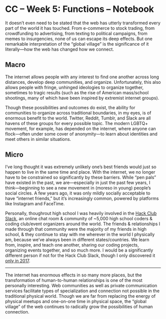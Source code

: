 # CC – Week 5: Functions – Notebook

It doesn’t even need to be stated that the web has utterly transformed every part of the world it has touched. From e-commerce to stock trading, from crowdfunding to advertising, from texting to political campaigns, from memes to insurgencies, none of us can escape its deep effects. But one remarkable interpretation of the “global village” is the significance of it literally—how the web has changed how we connect.

## Macro

The internet allows people with any interest to find one another across long distances, develop deep communities, and organize. Unfortunately, this also allows people with fringe, unhinged ideologies to organize together, sometimes to tragic results (such as the rise of American mass/school shootings, many of which have been inspired by extremist internet groups).

Though these possibilities and outcomes do exist, the ability for communities to organize across traditional boundaries, in my eyes, is of enormous benefit to the world. Twitter, Reddit, Tumblr, and Slack are all havens of these groups for every possible topic. The modern LGBTQ+ movement, for example, has depended on the internet, where anyone can flock—often under some cover of anonymity—to learn about identities and meet others in similar situations.

## Micro

I’ve long thought it was extremely unlikely one’s best friends would just so happen to live in the same time and place. With the internet, we no longer have to be constrained so significantly by these barriers. While “pen pals” have existed in the past, we are—especially in just the past few years, I think—beginning to see a new movement in (moreso in young) people’s social circles. A few years ago, it was only mildly socially acceptable to have “internet friends,” but it’s increasingly common, powered by platforms like Instagram and FaceTime.

Personally, thoughrout high school I was heavily involved in the [Hack Club Slack](https://hackclub.com/community/), an online chat room & community of ~5,000 high school coders & coding club/event organizers around the world. The friends & relationships I made through that community were the majority of my friends in high school, & they continue to stay with me wherever in the world I physically am, because we’ve always been in different states/countries. We learn from, inspire, and teach one another, sharing our coding projects, organizing events together, and so much more. I would be a significantly different person if not for the Hack Club Slack, though I only discovered it [only in 2017](https://lachlanjc.com/2017).

---

The internet has enormous effects in so many more places, but the transformation of human-to-human relationships is one of the most personally interesting. Web communities as well as private communication services facilitate types of specialization and connection not possible in the traditional physical world. Though we are far from replacing the energy of physical meetups and one-on-one time in physical space, the “global village” of the web continues to radically grow the possibilities of human connection.
